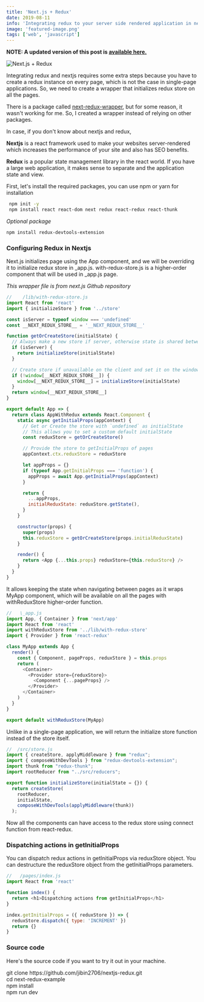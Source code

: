 ```yaml
---
title: 'Next.js + Redux'
date: 2019-08-11
info: 'Integrating redux to your server side rendered application in nextjs'
image: 'featured-image.png'
tags: ['web', 'javascript']
---
```



**NOTE: A updated version of this post is [available here.](/preserve-prerendering-in-nextjs-when-using-redux/)**

![Next.js + Redux](featured-image.png)

Integrating redux and nextjs requires some extra steps because you have to create a redux instance on every page, which is not the case in single-page applications. So, we need to create a wrapper that initializes redux store on all the pages.

There is a package called [next-redux-wrapper](https://github.com/kirill-konshin/next-redux-wrapper), but for some reason, it wasn't working for me. So, I created a wrapper instead of relying on other packages.

In case, if you don't know about nextjs and redux,

**Nextjs** is a react framework used to make your websites server-rendered which increases the performance of your site and also has SEO benefits.

**Redux** is a popular state management library in the react world. If you have a large web application, it makes sense to separate and the application state and view.

First, let's install the required packages, you can use npm or yarn for installation

```bash
 npm init -y
 npm install react react-dom next redux react-redux react-thunk
```

_Optional package_

```bash
npm install redux-devtools-extension
```

### Configuring Redux in Nextjs

Next.js initializes page using the App component, and we will be overriding it to initialize redux store in \_app.js.
with-redux-store.js is a higher-order component that will be used in \_app.js page.

_This wrapper file is from next.js Github repository_

```js
//    /lib/with-redux-store.js
import React from 'react'
import { initializeStore } from '../store'

const isServer = typeof window === 'undefined'
const __NEXT_REDUX_STORE__ = '__NEXT_REDUX_STORE__'

function getOrCreateStore(initialState) {
  // Always make a new store if server, otherwise state is shared between requests
  if (isServer) {
    return initializeStore(initialState)
  }

  // Create store if unavailable on the client and set it on the window object
  if (!window[__NEXT_REDUX_STORE__]) {
    window[__NEXT_REDUX_STORE__] = initializeStore(initialState)
  }
  return window[__NEXT_REDUX_STORE__]
}

export default App => {
  return class AppWithRedux extends React.Component {
    static async getInitialProps(appContext) {
      // Get or Create the store with `undefined` as initialState
      // This allows you to set a custom default initialState
      const reduxStore = getOrCreateStore()

      // Provide the store to getInitialProps of pages
      appContext.ctx.reduxStore = reduxStore

      let appProps = {}
      if (typeof App.getInitialProps === 'function') {
        appProps = await App.getInitialProps(appContext)
      }

      return {
        ...appProps,
        initialReduxState: reduxStore.getState(),
      }
    }

    constructor(props) {
      super(props)
      this.reduxStore = getOrCreateStore(props.initialReduxState)
    }

    render() {
      return <App {...this.props} reduxStore={this.reduxStore} />
    }
  }
}
```

It allows keeping the state when navigating between pages as it wraps MyApp component, which will be available on all the pages with withReduxStore higher-order function.

```js
//   \_app.js
import App, { Container } from 'next/app'
import React from 'react'
import withReduxStore from '../lib/with-redux-store'
import { Provider } from 'react-redux'

class MyApp extends App {
  render() {
    const { Component, pageProps, reduxStore } = this.props
    return (
      <Container>
        <Provider store={reduxStore}>
          <Component {...pageProps} />
        </Provider>
      </Container>
    )
  }
}

export default withReduxStore(MyApp)
```

Unlike in a single-page application, we will return the initialize store function instead of the store itself.

```js
//  /src/store.js
import { createStore, applyMiddleware } from "redux";
import { composeWithDevTools } from "redux-devtools-extension";
import thunk from "redux-thunk";
import rootReducer from "../src/reducers";

export function initializeStore(initialState = {}) {
  return createStore(
    rootReducer,
    initialState,
    composeWithDevTools(applyMiddleware(thunk))
  );

```

Now all the components can have access to the redux store using connect function from react-redux.

### Dispatching actions in getInitialProps

You can dispatch redux actions in getInitialProps via reduxStore object. You can destructure the reduxStore object from the getInitialProps parameters.

```js
//   /pages/index.js
import React from 'react'

function index() {
  return <h1>Dispatching actions from getInitialProps</h1>
}

index.getInitialProps = ({ reduxStore }) => {
  reduxStore.dispatch({ type: 'INCREMENT' })
  return {}
}
```

### Source code

Here's the source code if you want to try it out in your machine.

<Codeline>
  git clone https://github.com/jibin2706/nextjs-redux.git<br />
  cd next-redux-example <br />
  npm install <br />
  npm run dev<br />
</Codeline>
